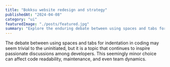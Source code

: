 ```yaml
---
title: "Bokksu website redesign and strategy"
publishedAt: "2024-04-08"
category: "ui"
featuredImage: "./posts/featured.jpg"
summary: "Explore the enduring debate between using spaces and tabs for code indentation, and why this choice matters more than you might think."
---
```


The debate between using spaces and tabs for indentation in coding may seem
trivial to the uninitiated, but it is a topic that continues to inspire
passionate discussions among developers. This seemingly minor choice can
affect code readability, maintenance, and even team dynamics.
